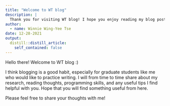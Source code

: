 ```yaml
---
title: "Welcome to WT blog"
description: |
  Thank you for visiting WT blog! I hope you enjoy reading my blog posts. 
author:
  - name: Winnie Wing-Yee Tse
date: 12-28-2021
output:
  distill::distill_article:
    self_contained: false
---
```


Hello there! Welcome to WT blog :) 

I think blogging is a good habit, especially for graduate students like me who would like to practice writing. I will from time to time share about my research, reading thoughts, programming skills, and any useful tips I find helpful with you. Hope that you will find something useful from here. 

Please feel free to share your thoughts with me! 
